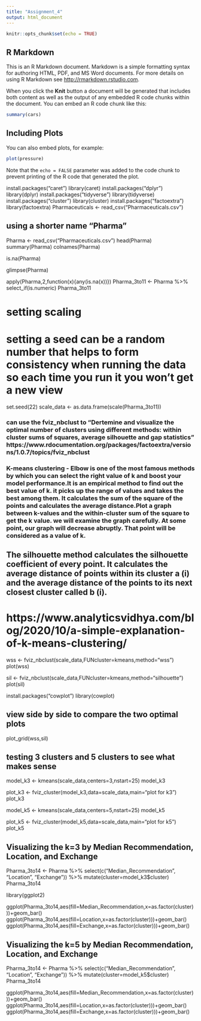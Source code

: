 ```yaml
---
title: "Assignment_4"
output: html_document
---
```


```r
knitr::opts_chunk$set(echo = TRUE)
```

## R Markdown

This is an R Markdown document. Markdown is a simple formatting syntax for authoring HTML, PDF, and MS Word documents. For more details on using R Markdown see <http://rmarkdown.rstudio.com>.

When you click the **Knit** button a document will be generated that includes both content as well as the output of any embedded R code chunks within the document. You can embed an R code chunk like this:

```r
summary(cars)
```

## Including Plots

You can also embed plots, for example:

```r
plot(pressure)
```

Note that the `echo = FALSE` parameter was added to the code chunk to prevent printing of the R code that generated the plot.

install.packages("caret")
library(caret)
install.packages("dplyr")
library(dplyr)
install.packages("tidyverse")
library(tidyverse)
install.packages("cluster")
library(cluster)
install.packages("factoextra")
library(factoextra)
Pharmaceuticals <- read_csv("Pharmaceuticals.csv")


## using a shorter name "Pharma"

Pharma <- read_csv("Pharmaceuticals.csv")
head(Pharma)
summary(Pharma)
colnames(Pharma)

is.na(Pharma)

glimpse(Pharma)

apply(Pharma,2,function(x){any(is.na(x))})
Pharma_3to11 <- Pharma %>% select_if(is.numeric)
Pharma_3to11

# setting scaling 
# setting a seed can be a random number that helps to form consistency when running the data so each time you run it you won't get a new view

set.seed(22)
scale_data <- as.data.frame(scale(Pharma_3to11))


### can use the fviz_nbclust to "Dertemine and visualize the optimal number of clusters using different methods: within cluster sums of squares, average silhouette and gap statistics" https://www.rdocumentation.org/packages/factoextra/versions/1.0.7/topics/fviz_nbclust


### K-means clustering - Elbow is one of the most famous methods by which you can select the right value of k and boost your model performance.It is an empirical method to find out the best value of k. it picks up the range of values and takes the best among them. It calculates the sum of the square of the points and calculates the average distance.Plot a graph between k-values and the within-cluster sum of the square to get the k value. we will examine the graph carefully. At some point, our graph will decrease abruptly. That point will be considered as a value of k.

## The silhouette method calculates the silhouette coefficient of every point. It calculates the average distance of points within its cluster a (i) and the average distance of the points to its next closest cluster called b (i).

# https://www.analyticsvidhya.com/blog/2020/10/a-simple-explanation-of-k-means-clustering/


wss <- fviz_nbclust(scale_data,FUNcluster=kmeans,method="wss")
plot(wss)

sil <- fviz_nbclust(scale_data,FUNcluster=kmeans,method="silhouette")
plot(sil)


install.packages("cowplot")
library(cowplot)

## view side by side to compare the two optimal plots

plot_grid(wss,sil)


## testing 3 clusters and 5 clusters to see what makes sense

model_k3 <- kmeans(scale_data,centers=3,nstart=25)
model_k3

plot_k3 <- fviz_cluster(model_k3,data=scale_data,main="plot for k3")
plot_k3

model_k5 <- kmeans(scale_data,centers=5,nstart=25)
model_k5

plot_k5 <- fviz_cluster(model_k5,data=scale_data,main="plot for k5")
plot_k5


## Visualizing the k=3 by Median Recommendation, Location, and Exchange

Pharma_3to14 <- Pharma %>% select(c("Median_Recommendation", "Location", "Exchange")) %>% mutate(cluster=model_k3$cluster)
Pharma_3to14

library(ggplot2)


ggplot(Pharma_3to14,aes(fill=Median_Recommendation,x=as.factor(cluster)))+geom_bar()
ggplot(Pharma_3to14,aes(fill=Location,x=as.factor(cluster)))+geom_bar()
ggplot(Pharma_3to14,aes(fill=Exchange,x=as.factor(cluster)))+geom_bar()


## Visualizing the k=5 by Median Recommendation, Location, and Exchange


Pharma_3to14 <- Pharma %>% select(c("Median_Recommendation", "Location", "Exchange")) %>% mutate(cluster=model_k5$cluster)
Pharma_3to14


ggplot(Pharma_3to14,aes(fill=Median_Recommendation,x=as.factor(cluster)))+geom_bar()
ggplot(Pharma_3to14,aes(fill=Location,x=as.factor(cluster)))+geom_bar()
ggplot(Pharma_3to14,aes(fill=Exchange,x=as.factor(cluster)))+geom_bar()









